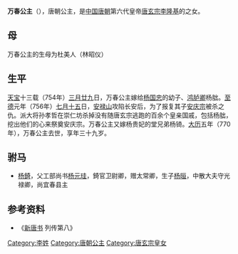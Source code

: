 {{東亞女性歷史人物
| 名稱=万春公主
| 身份=[[唐朝|唐朝]]公主
| 畫像=
| 說明=
| 姓=李
| 封爵=[[公主|公主]]
| 位號=
| 封號=万春公主
| 出生年=732年
| 婚年=754年
| 逝世年=770年
| 諡號=
| 墳墓=
| 父親=[[唐玄宗|唐玄宗]][[李隆基|李隆基]]
| 母親=杜美人（林昭仪）
| 夫=[[杨朏|杨朏]]、[[杨锜|杨锜]]
|}}
'''万春公主'''（{{bd|732年||770年||catIdx=L}}），唐朝公主，是[[中国|中国]][[唐朝|唐朝]]第六代皇帝[[唐玄宗|唐玄宗]][[李隆基|李隆基]]的之女。
==母==
万春公主的生母为杜美人（林昭仪）
==生平==
[[天宝|天宝]]十三载（754年）[[三月廿九|三月廿九]]日，万春公主嫁给[[杨国忠|杨国忠]]的幼子、[[鸿胪卿|鸿胪卿]]杨朏。[[至德_(唐朝)|至德]]元年（756年）[[七月十五|七月十五]]日，[[安禄山|安禄山]]攻陷长安后，为了报复其子[[安庆宗|安庆宗]]被杀之仇。派大将孙孝哲在崇仁坊杀掉没有随唐玄宗逃跑的百余个皇亲国戚，包括杨朏，挖出他们的心来祭奠安庆宗。万春公主又嫁杨贵妃的堂兄弟杨锜。[[大历|大历]]五年（770年），万春公主去世，享年三十九岁。  
  
== 驸马 ==
*[[杨錡|杨錡]]，父工部尚书[[杨玄珪|杨元珪]]，錡官卫尉卿，赠太常卿，生子[[杨晅|杨晅]]，中散大夫守光禄卿，尚宜春县主

== 参考资料 ==
*《[[新唐书|新唐书]] 列传第八》
[[Category:李姓|Category:李姓]]
[[Category:唐朝公主|Category:唐朝公主]]
[[Category:唐玄宗皇女|Category:唐玄宗皇女]]